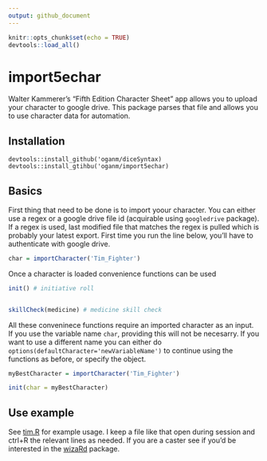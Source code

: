 ```yaml
---
output: github_document
---
```

```r
knitr::opts_chunk$set(echo = TRUE)
devtools::load_all()
```

# import5echar

Walter Kammerer's "Fifth Edition Character Sheet" app allows you to upload your character to google drive. This package parses that file and allows you to use character data for automation.

## Installation

```
devtools::install_github('oganm/diceSyntax)
devtools::install_gtihbu('oganm/import5echar)
```


## Basics

First thing that need to be done is to import yoour character. You can either use a regex or a google drive file id (acquirable using `googledrive` package). If a regex is used, last modified file that matches the regex is pulled which is probably your latest export. First time you run the line below, you'll have to authenticate with google drive.

```r
char = importCharacter('Tim_Fighter')
```

Once a character is loaded convenience functions can be used

```r
init() # initiative roll


skillCheck(medicine) # medicine skill check
```

All these conveninece functions require an imported character as an input. If you use the variable name `char`, providing this will not be necesarry. If you want to use a different name you can either do `options(defaultCharacter='newVariableName')` to continue using the functions as before, or specify the object.

```r
myBestCharacter = importCharacter('Tim_Fighter')

init(char = myBestCharacter)
```
## Use example

See [tim.R](tim.R) for example usage. I keep a file like that open during session and ctrl+R the relevant lines as needed. If you are a caster see if you'd be interested in the [wizaRd](https://github.com/oganm/wizaRd) package.
